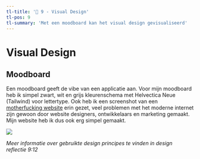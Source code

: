 ```yaml
---
tl-title: '🎨 9 - Visual Design'
tl-pos: 9
tl-summary: 'Met een moodboard kan het visual design gevisualiseerd'
---
```


# Visual Design

## Moodboard

Een moodboard geeft de vibe van een applicatie aan. Voor mijn moodboard heb ik simpel zwart, wit en grijs
kleurenschema met Helvectica Neue (Tailwind) voor lettertype. Ook heb ik een screenshot van een
[motherfucking website](https://motherfuckingwebsite.com) erin gezet, veel problemen met het moderne internet
zijn gewoon door website designers, ontwikkelaars en marketing gemaakt. Mijn website heb ik dus ook erg simpel
gemaakt.

<img src="/2425/lmfehres/moodboard.png" />

*Meer informatie over gebruikte design principes te vinden in design reflectie 9:12*